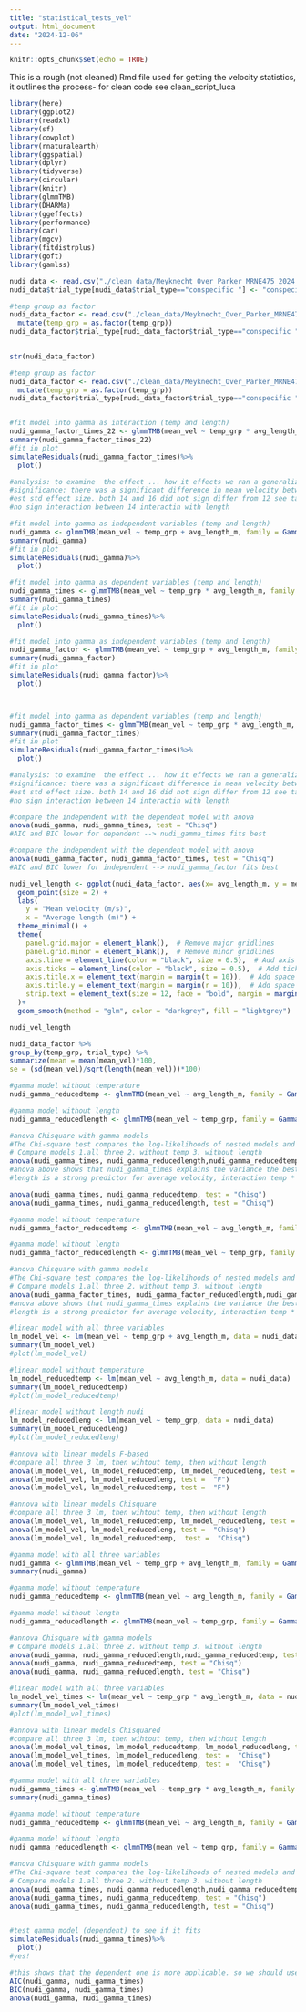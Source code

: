 ```yaml
---
title: "statistical_tests_vel"
output: html_document
date: "2024-12-06"
---
```


```r
knitr::opts_chunk$set(echo = TRUE)
```

This is a rough (not cleaned) Rmd file used for getting the velocity statistics, it outlines the process- for clean code see clean_script_luca

```r
library(here) 
library(ggplot2) 
library(readxl) 
library(sf) 
library(cowplot)
library(rnaturalearth)
library(ggspatial)
library(dplyr)
library(tidyverse)
library(circular)
library(knitr)
library(glmmTMB)
library(DHARMa)
library(ggeffects)
library(performance)
library(car)
library(mgcv)
library(fitdistrplus)
library(goft)
library(gamlss)
```

```r
nudi_data <- read.csv("./clean_data/Meyknecht_Over_Parker_MRNE475_2024_combinedraw.csv")
nudi_data$trial_type[nudi_data$trial_type=="conspecific "] <- "conspecific"

#temp group as factor
nudi_data_factor <- read.csv("./clean_data/Meyknecht_Over_Parker_MRNE475_2024_combinedraw.csv")%>%
  mutate(temp_grp = as.factor(temp_grp))
nudi_data_factor$trial_type[nudi_data_factor$trial_type=="conspecific "] <- "conspecific"
  

str(nudi_data_factor)

```
```r
#temp group as factor
nudi_data_factor <- read.csv("./clean_data/Meyknecht_Over_Parker_MRNE475_2024_combinedraw.csv")%>%
  mutate(temp_grp = as.factor(temp_grp))
nudi_data_factor$trial_type[nudi_data_factor$trial_type=="conspecific "] <- "conspecific"


#fit model into gamma as interaction (temp and length)
nudi_gamma_factor_times_22 <- glmmTMB(mean_vel ~ temp_grp * avg_length_m + trial_type , family = Gamma(link = "log"), data = nudi_data_factor)
summary(nudi_gamma_factor_times_22)
#fit in plot
simulateResiduals(nudi_gamma_factor_times)%>%
  plot()

#analysis: to examine  the effect ... how it effects we ran a generalized linear model using the glmmTMB packege (site package).(explain variables in there, used gamma ditribution) we checked whether it fitted (determine fit) we plotted the simul residuals using the dharma package (site dharma). R citing? no(all stat analyssi were  done in)
#significance: there was a significant difference in mean velocity between the 18 degrees treatment group and the 12 degree treatment group (calculate st error)
#est std effect size. both 14 and 16 did not sign differ from 12 see table
#no sign interaction between 14 interactin with length
```


```r
#fit model into gamma as independent variables (temp and length)
nudi_gamma <- glmmTMB(mean_vel ~ temp_grp + avg_length_m, family = Gamma(link = "log"), data = nudi_data)
summary(nudi_gamma)
#fit in plot
simulateResiduals(nudi_gamma)%>%
  plot()

#fit model into gamma as dependent variables (temp and length)
nudi_gamma_times <- glmmTMB(mean_vel ~ temp_grp * avg_length_m, family = Gamma(link = "log"), data = nudi_data)
summary(nudi_gamma_times)
#fit in plot
simulateResiduals(nudi_gamma_times)%>%
  plot()
```
```r
#fit model into gamma as independent variables (temp and length)
nudi_gamma_factor <- glmmTMB(mean_vel ~ temp_grp + avg_length_m, family = Gamma(link = "log"), data = nudi_data_factor)
summary(nudi_gamma_factor)
#fit in plot
simulateResiduals(nudi_gamma_factor)%>%
  plot()



#fit model into gamma as dependent variables (temp and length)
nudi_gamma_factor_times <- glmmTMB(mean_vel ~ temp_grp * avg_length_m, family = Gamma(link = "log"), data = nudi_data_factor)
summary(nudi_gamma_factor_times)
#fit in plot
simulateResiduals(nudi_gamma_factor_times)%>%
  plot()

#analysis: to examine  the effect ... how it effects we ran a generalized linear model using the glmmTMB packege (site package).(explain variables in there, used gamma ditribution) we checked whether it fitted (determine fit) we plotted the simul residuals using the dharma package (site dharma). R citing? no(all stat analyssi were  done in)
#significance: there was a significant difference in mean velocity between the 18 degrees treatment group and the 12 degree treatment group (calculate st error)
#est std effect size. both 14 and 16 did not sign differ from 12 see table
#no sign interaction between 14 interactin with length

```


```r
#compare the independent with the dependent model with anova
anova(nudi_gamma, nudi_gamma_times, test = "Chisq")
#AIC and BIC lower for dependent --> nudi_gamma_times fits best
```

```r
#compare the independent with the dependent model with anova
anova(nudi_gamma_factor, nudi_gamma_factor_times, test = "Chisq")
#AIC and BIC lower for independent --> nudi_gamma_factor fits best
```

```r
nudi_vel_length <- ggplot(nudi_data_factor, aes(x= avg_length_m, y = mean_vel, color = trial_type)) +
  geom_point(size = 2) +
  labs(
    y = "Mean velocity (m/s)", 
    x = "Average length (m)") +
  theme_minimal() +
  theme(
    panel.grid.major = element_blank(),  # Remove major gridlines
    panel.grid.minor = element_blank(),  # Remove minor gridlines
    axis.line = element_line(color = "black", size = 0.5),  # Add axis lines for both x and y axes
    axis.ticks = element_line(color = "black", size = 0.5),  # Add ticks to both x and y axes
    axis.title.x = element_text(margin = margin(t = 10)),  # Add space between x-axis labels and numbers
    axis.title.y = element_text(margin = margin(r = 10)),  # Add space between y-axis labels and numbers
    strip.text = element_text(size = 12, face = "bold", margin = margin(b = 20))  # Add space between facet labels and graph
  )+
  geom_smooth(method = "glm", color = "darkgrey", fill = "lightgrey")

nudi_vel_length

nudi_data_factor %>%
group_by(temp_grp, trial_type) %>%
summarize(mean = mean(mean_vel)*100,
se = (sd(mean_vel)/sqrt(length(mean_vel)))*100)
```


```r
#gamma model without temperature
nudi_gamma_reducedtemp <- glmmTMB(mean_vel ~ avg_length_m, family = Gamma(link = "log"), data = nudi_data)

#gamma model without length
nudi_gamma_reducedlength <- glmmTMB(mean_vel ~ temp_grp, family = Gamma(link = "log"), data = nudi_data)

#anova Chisquare with gamma models
#The Chi-square test compares the log-likelihoods of nested models and assumes a Chi-square distribution under the null hypothesis.
# Compare models 1.all three 2. without temp 3. without length
anova(nudi_gamma_times, nudi_gamma_reducedlength,nudi_gamma_reducedtemp, test = "Chisq")
#anova above shows that nudi_gamma_times explains the variance the best?
#length is a strong predictor for average velocity, interaction temp * length is also significant: the effect of lenght on velocity depend on temperature

anova(nudi_gamma_times, nudi_gamma_reducedtemp, test = "Chisq")
anova(nudi_gamma_times, nudi_gamma_reducedlength, test = "Chisq")

```
```r
#gamma model without temperature
nudi_gamma_factor_reducedtemp <- glmmTMB(mean_vel ~ avg_length_m, family = Gamma(link = "log"), data = nudi_data_factor)

#gamma model without length
nudi_gamma_factor_reducedlength <- glmmTMB(mean_vel ~ temp_grp, family = Gamma(link = "log"), data = nudi_data_factor)

#anova Chisquare with gamma models
#The Chi-square test compares the log-likelihoods of nested models and assumes a Chi-square distribution under the null hypothesis.
# Compare models 1.all three 2. without temp 3. without length
anova(nudi_gamma_factor_times, nudi_gamma_factor_reducedlength,nudi_gamma_factor_reducedtemp, test = "Chisq")
#anova above shows that nudi_gamma_times explains the variance the best?
#length is a strong predictor for average velocity, interaction temp * length is also significant: the effect of lenght on velocity depend on temperature
```


```r
#linear model with all three variables
lm_model_vel <- lm(mean_vel ~ temp_grp + avg_length_m, data = nudi_data)
summary(lm_model_vel)
#plot(lm_model_vel) 

#linear model without temperature
lm_model_reducedtemp <- lm(mean_vel ~ avg_length_m, data = nudi_data)
summary(lm_model_reducedtemp)
#plot(lm_model_reducedtemp)

#linear model without length nudi
lm_model_reducedleng <- lm(mean_vel ~ temp_grp, data = nudi_data)
summary(lm_model_reducedleng)
#plot(lm_model_reducedleng)

#annova with linear models F-based
#compare all three 3 lm, then wihtout temp, then without length
anova(lm_model_vel, lm_model_reducedtemp, lm_model_reducedleng, test =  "F")
anova(lm_model_vel, lm_model_reducedleng, test =  "F")
anova(lm_model_vel, lm_model_reducedtemp, test =  "F")

#annova with linear models Chisquare
#compare all three 3 lm, then wihtout temp, then without length
anova(lm_model_vel, lm_model_reducedtemp, lm_model_reducedleng, test =  "Chisq")
anova(lm_model_vel, lm_model_reducedleng, test =  "Chisq")
anova(lm_model_vel, lm_model_reducedtemp,  test =  "Chisq")

#gamma model with all three variables
nudi_gamma <- glmmTMB(mean_vel ~ temp_grp + avg_length_m, family = Gamma(link = "log"), data = nudi_data)
summary(nudi_gamma)

#gamma model without temperature
nudi_gamma_reducedtemp <- glmmTMB(mean_vel ~ avg_length_m, family = Gamma(link = "log"), data = nudi_data)

#gamma model without length
nudi_gamma_reducedlength <- glmmTMB(mean_vel ~ temp_grp, family = Gamma(link = "log"), data = nudi_data)

#annova Chisquare with gamma models
# Compare models 1.all three 2. without temp 3. without length
anova(nudi_gamma, nudi_gamma_reducedlength,nudi_gamma_reducedtemp, test = "Chisq")
anova(nudi_gamma, nudi_gamma_reducedtemp, test = "Chisq")
anova(nudi_gamma, nudi_gamma_reducedlength, test = "Chisq")

```
```r

#linear model with all three variables
lm_model_vel_times <- lm(mean_vel ~ temp_grp * avg_length_m, data = nudi_data)
summary(lm_model_vel_times)
#plot(lm_model_vel_times) 

#annova with linear models Chisquared
#compare all three 3 lm, then wihtout temp, then without length
anova(lm_model_vel_times, lm_model_reducedtemp, lm_model_reducedleng, test =  "Chisq")
anova(lm_model_vel_times, lm_model_reducedleng, test =  "Chisq")
anova(lm_model_vel_times, lm_model_reducedtemp, test =  "Chisq")

#gamma model with all three variables
nudi_gamma_times <- glmmTMB(mean_vel ~ temp_grp * avg_length_m, family = Gamma(link = "log"), data = nudi_data)
summary(nudi_gamma_times)

#gamma model without temperature
nudi_gamma_reducedtemp <- glmmTMB(mean_vel ~ avg_length_m, family = Gamma(link = "log"), data = nudi_data)

#gamma model without length
nudi_gamma_reducedlength <- glmmTMB(mean_vel ~ temp_grp, family = Gamma(link = "log"), data = nudi_data)

#anova Chisquare with gamma models
#The Chi-square test compares the log-likelihoods of nested models and assumes a Chi-square distribution under the null hypothesis.
# Compare models 1.all three 2. without temp 3. without length
anova(nudi_gamma_times, nudi_gamma_reducedlength,nudi_gamma_reducedtemp, test = "Chisq")
anova(nudi_gamma_times, nudi_gamma_reducedtemp, test = "Chisq")
anova(nudi_gamma_times, nudi_gamma_reducedlength, test = "Chisq")



```
```r
#test gamma model (dependent) to see if it fits
simulateResiduals(nudi_gamma_times)%>%
  plot()
#yes!
```
```r
#this shows that the dependent one is more applicable. so we should use nudi_gamma_times
AIC(nudi_gamma, nudi_gamma_times)
BIC(nudi_gamma, nudi_gamma_times)
anova(nudi_gamma, nudi_gamma_times)
```

